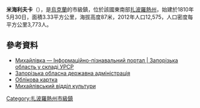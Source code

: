{{No footnotes|time=2015-09-16T15:08:31+00:00}}
{{coord|47|16|6|N|35|13|44|E|scale:30000|display=title}}

'''米海利夫卡'''（{{lang-uk|Михайлівка}}），是[[烏克蘭|烏克蘭]]的市級鎮，位於該國東南部[[扎波羅熱州|扎波羅熱州]]，始建於1810年5月30日，面積3.33平方公里，海拔高度87米，2012年人口12,575，人口密度每平方公里3,773人。

==參考資料==
* [http://imsu-zaporizhzhya.com/mista-i-sela-zaporizkoi-oblasti/mihajlvskij-rajon/myhajlivka.html Михайлівка — Інформаційно-пізнавальний портал | Запорізька область у складі УРСР] {{Wayback|url=http://imsu-zaporizhzhya.com/mista-i-sela-zaporizkoi-oblasti/mihajlvskij-rajon/myhajlivka.html |date=20200213181011 }}
* [http://www.zoda.gov.ua/ua/ Запорізька обласна державна адміністрація] {{Wayback|url=http://www.zoda.gov.ua/ua/ |date=20080624064611 }}
* [http://gska2.rada.gov.ua/pls/z7502/A004SMT?rdat1=01.07.2008&rf7571=11892 Облікова картка]{{dead link|date=2018年1月 |bot=InternetArchiveBot |fix-attempted=yes }}
* [http://kultura-mih.at.ua/ Михайлівський відділ культури] {{Wayback|url=http://kultura-mih.at.ua/ |date=20200811184705 }}

{{DEFAULTSORT:Михайлівка}}
[[Category:扎波羅熱州市級鎮|Category:扎波羅熱州市級鎮]]


{{Zaporizhia-geo-stub}}